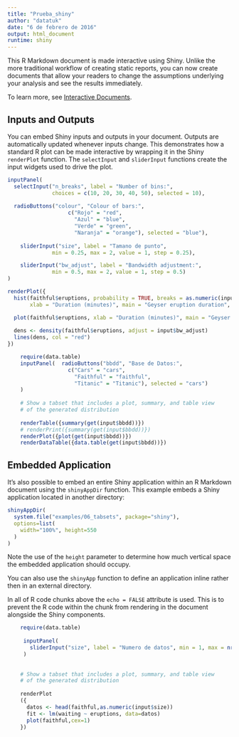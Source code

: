 ```yaml
---
title: "Prueba_shiny"
author: "datatuk"
date: "6 de febrero de 2016"
output: html_document
runtime: shiny
---
```


This R Markdown document is made interactive using Shiny. Unlike the more traditional workflow of creating static reports, you can now create documents that allow your readers to change the assumptions underlying your analysis and see the results immediately. 

To learn more, see [Interactive Documents](http://rmarkdown.rstudio.com/authoring_shiny.html).

## Inputs and Outputs

You can embed Shiny inputs and outputs in your document. Outputs are automatically updated whenever inputs change.  This demonstrates how a standard R plot can be made interactive by wrapping it in the Shiny `renderPlot` function. The `selectInput` and `sliderInput` functions create the input widgets used to drive the plot.

```r
inputPanel(
  selectInput("n_breaks", label = "Number of bins:",
              choices = c(10, 20, 30, 40, 50), selected = 10),
  
  radioButtons("colour", "Colour of bars:",
                   c("Rojo" = "red",
                     "Azul" = "blue",
                     "Verde" = "green",
                     "Naranja" = "orange"), selected = "blue"),
  
    sliderInput("size", label = "Tamano de punto",
              min = 0.25, max = 2, value = 1, step = 0.25),

    sliderInput("bw_adjust", label = "Bandwidth adjustment:",
              min = 0.5, max = 2, value = 1, step = 0.5)
)

renderPlot({
  hist(faithful$eruptions, probability = TRUE, breaks = as.numeric(input$n_breaks),
       xlab = "Duration (minutes)", main = "Geyser eruption duration", col=input$colour, density = 20)

  plot(faithful$eruptions, xlab = "Duration (minutes)", main = "Geyser eruption duration", col=input$colour, cex=input$size)
  
  dens <- density(faithful$eruptions, adjust = input$bw_adjust)
  lines(dens, col = "red")
})
```

```r
    require(data.table)
    inputPanel(  radioButtons("bbdd", "Base de Datos:",
                   c("Cars" = "cars",
                     "Faithful" = "faithful",
                     "Titanic" = "Titanic"), selected = "cars")
    )
    
    # Show a tabset that includes a plot, summary, and table view
    # of the generated distribution
    
    renderTable({summary(get(input$bbdd))})
    # renderPrint({summary(get(input$bbdd))})
    renderPlot({plot(get(input$bbdd))})
    renderDataTable({data.table(get(input$bbdd))})
```

## Embedded Application

It's also possible to embed an entire Shiny application within an R Markdown document using the `shinyAppDir` function. This example embeds a Shiny application located in another directory:

```r
shinyAppDir(
  system.file("examples/06_tabsets", package="shiny"),
  options=list(
    width="100%", height=550
  )
)
```

Note the use of the `height` parameter to determine how much vertical space the embedded application should occupy.

You can also use the `shinyApp` function to define an application inline rather then in an external directory.

In all of R code chunks above the `echo = FALSE` attribute is used. This is to prevent the R code within the chunk from rendering in the document alongside the Shiny components.



```r
    require(data.table)
    
     inputPanel(
       sliderInput("size", label = "Numero de datos", min = 1, max = nrow(faithful), value = 50, step = 1)
     )
    
    
    # Show a tabset that includes a plot, summary, and table view
    # of the generated distribution
    
    renderPlot
    ({
      datos <- head(faithful,as.numeric(input$size))
      fit <- lm(waiting ~ eruptions, data=datos)
      plot(faithful,cex=1)
    })
 
```

